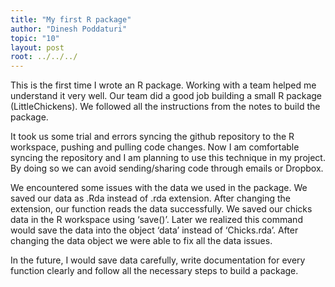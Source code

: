 ```yaml
---
title: "My first R package"
author: "Dinesh Poddaturi"
topic: "10"
layout: post
root: ../../../
---
```

This is the first time I wrote an R package. Working with a team helped me understand it very well. Our team did a good job building a small R package (LittleChickens). We followed all the instructions from the notes to build the package. 

It took us some trial and errors syncing the github repository to the R workspace, pushing and pulling code changes. Now I am comfortable syncing the repository and I am planning to use this technique in my project.  By doing so we can avoid sending/sharing code through emails or Dropbox.

We encountered some issues with the data we used in the package. We saved our data as .Rda instead of .rda extension. After changing the extension, our function reads the data successfully. We saved our chicks data in the R workspace using ‘save()’. Later we realized this command would save the data into the object ‘data’ instead of ‘Chicks.rda’. After changing the data object we were able to fix all the data issues. 

In the future, I would save data carefully, write documentation for every function clearly and follow all the necessary steps to build a package.

